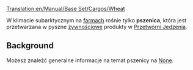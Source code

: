 [[Translation:en/Manual/Base Set/Cargos/Wheat]]

{{en/Manual/Base Set/Cargos/Cargo|name=Pszenica
|image=en/Manual/Base Set/Cargos/Grain.png
|produced=[[en/Manual/Base Set/Industries/Farm|Farma]]
|accepted=[[en/Manual/Base Set/Industries/Food Processing Plant|Przetwórnia jedzenia]]
}}

W klimacie subarktycznym na [[en/Manual/Base Set/Industries/Farm|farmach]] rośnie tylko '''pszenica''', która jest przetwarzana w  pyszne [[en/Manual/Base Set/Cargos/Food|żywnościowe]] produkty w  [[en/Manual/Base Set/Industries/Food Processing Plant|Przetwórni Jedzenia]].

==Background==
Możesz znaleźć generalne informacje na temat pszenicy na [https://www.wikipedia.org/wiki/pszenica None].